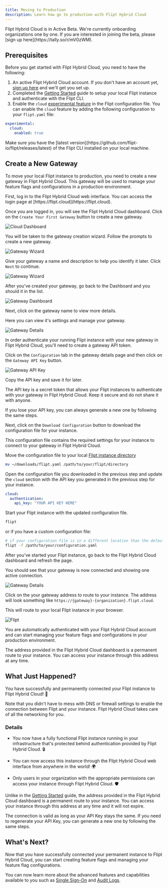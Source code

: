 ```yaml
---
title: Moving to Production
description: Learn how go to production with Flipt Hybrid Cloud
---
```


<Info>
  Flipt Hybrid Cloud is in Active Beta. We're currently onboarding organizations
  one by one. If you are interested in joining the beta, please [sign up
  here](https://tally.so/r/mV0zWM).
</Info>

## Prerequisites

Before you get started with Flipt Hybrid Cloud, you need to have the following:

1. An active Flipt Hybrid Cloud account. If you don't have an account yet, [sign up here](https://tally.so/r/mV0zWM) and we'll get you set up.
2. Completed the [Getting Started](/cloud/guides/getting-started) guide to setup your local Flipt instance and authenticate with the Flipt CLI.
3. Enable the `cloud` [experimental feature](/configuration/experimental) in the Flipt configuration file. You can enable the `cloud` feature by adding the following configuration to your `flipt.yaml` file:

```yaml
experimental:
  cloud:
    enabled: true
```

<Note>
  Make sure you have the [latest
  version](https://github.com/flipt-io/flipt/releases/latest) of the Flipt CLI
  installed on your local machine.
</Note>

## Create a New Gateway

To move your local Flipt instance to production, you need to create a new gateway in Flipt Hybrid Cloud. This gateway will be used to manage your feature flags and configurations in a production environment.

<Steps>
  <Step title="Login to Hybrid Cloud">
  First, log in to the Flipt Hybrid Cloud web interface. You can access the login page at [https://flipt.cloud](https://flipt.cloud).
  
  </Step>
  <Step title="Create a New Gateway">

Once you are logged in, you will see the Flipt Hybrid Cloud dashboard. Click on the `Create Your First Gateway` button to create a new gateway.

![Cloud Dashboard](/images/cloud/guides/production/dashboard.png)

  </Step>
  <Step title="Start the Wizard">

You will be taken to the gateway creation wizard. Follow the prompts to create a new gateway.

![Gateway Wizard](/images/cloud/guides/production/wizard-1.png)

  </Step>
  <Step title="Name Your Gateway">

Give your gateway a name and description to help you identify it later. Click `Next` to continue.

![Gateway Wizard](/images/cloud/guides/production/wizard-2.png)

  </Step>
  <Step title="View Gateway">

After you've created your gateway, go back to the Dashboard and you should it in the list.

![Gateway Dashboard](/images/cloud/guides/production/gateways.png)

Next, click on the gateway name to view more details.

Here you can view it's settings and manage your gateway.

![Gateway Details](/images/cloud/guides/production/gateway-details.png)

  </Step>
  <Step title="Create a Gateway API Key">

In order authenticate your running Flipt instance with your new gateway in Flipt Hybrid Cloud, you'll need to create a gateway API token.

Click on the `Configuration` tab in the gateway details page and then click on the `Gateway API Key` button.

![Gateway API Key](/images/cloud/guides/production/gateway-api-key.png)

Copy the API key and save it for later.

<Warning>
  The API key is a secret token that allows your Flipt instances to authenticate with your gateway in Flipt Hybrid Cloud. Keep it secure and do not share it with anyone.

If you lose your API key, you can always generate a new one by following the same steps.

</Warning>

  </Step>
  <Step title="Download Configuration">

Next, click on the `Download Configuration` button to download the configuration file for your instance.

This configuration file contains the required settings for your instance to connect to your gateway in Flipt Hybrid Cloud.

Move the configuration file to your local [Flipt instance directory](/configuration/overview#configuration-file)

```bash
mv ~/downloads/flipt.yaml /path/to/your/flipt/directory
```

  </Step>

  <Step title="Update Configuration">

Open the configuration file you downloaded in the previous step and update the `cloud` section with the API key you generated in the previous step for your instance.

```yaml
cloud:
  authentication:
    api_key: "YOUR API KEY HERE"
```

  </Step>

  <Step title="Start Flipt">

Start your Flipt instance with the updated configuration file.

```bash
flipt
```

or if you have a custom configuration file:

```bash
# if your configuration file is in a different location than the default
flipt -f /path/to/your/configuration.yaml
```

  </Step>

  <Step title="Refresh Gateway Details">

After you've started your Flipt instance, go back to the Flipt Hybrid Cloud dashboard and refresh the page.

You should see that your gateway is now connected and showing one active connection.

![Gateway Details](/images/cloud/guides/production/gateway-connected.png)

  </Step>

  <Step title="Route to Your Instance">

Click on the your gateway address to route to your instance. The address will look something like `https://{gateway}-{organization}.flipt.cloud`.

This will route to your local Flipt instance in your browser.

![Flipt](/images/cloud/guides/production/flipt.png)

You are automatically authenticated with your Flipt Hybrid Cloud account and can start managing your feature flags and configurations in your production environment.

  <Info>
    The address provided in the Flipt Hybrid Cloud dashboard is a permanent route to your instance. You can access your instance through this address at any time.
  </Info>
  </Step>
</Steps>

## What Just Happened?

You have successfully and permanently connected your Flipt instance to Flipt Hybrid Cloud! 🎉

<Check>
  Note that you didn't have to mess with DNS or firewall settings to enable the
  connection between Flipt and your instance. Flipt Hybrid Cloud takes care of
  all the networking for you.
</Check>

### Details

- You now have a fully functional Flipt instance running in your infrastructure that's protected behind authentication provided by Flipt Hybrid Cloud. 🔒

- You can now access this instance through the Flipt Hybrid Cloud web interface from anywhere in the world! 🌍

- Only users in your organization with the appropriate permissions can access your instance through Flipt Hybrid Cloud. 🛡️

Unlike in the [Getting Started](/cloud/guides/getting-started) guide, the address provided in the Flipt Hybrid Cloud dashboard is a permanent route to your instance. You can access your instance through this address at any time and it will not expire.

<Note>
  The connection is valid as long as your API Key stays the same. If you need to
  regenerate your API Key, you can generate a new one by following the same
  steps.
</Note>

## What's Next?

Now that you have successfully connected your permanent instance to Flipt Hybrid Cloud, you can start creating feature flags and managing your feature flag configurations.

You can now learn more about the advanced features and capabilities available to you such as [Single Sign-On](/cloud/features/authentication) and [Audit Logs](/cloud/features/audit-logs).
